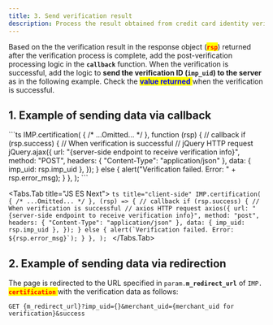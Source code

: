 ```yaml
---
title: 3. Send verification result
description: Process the result obtained from credit card identity verification.
---
```



Based on the the verification result in the response object (<mark style="color:red;">**`rsp`**</mark>)
returned after the verification process is complete,
add the post-verification processing logic in the **`callback`** function.
When the verification is successful, add the logic to **send the verification ID (`imp_uid`)
to the server** as in the following example.
Check the <mark style="color:blue;"> **value returned** </mark> when the verification is successful.

## 1. Example of sending data via callback

<Tabs>
  <Tabs.Tab title="JavaScript">
    ```ts
    IMP.certification(
      {
        /* ...Omitted... */
      },
      function (rsp) {
        // callback
        if (rsp.success) {
          // When verification is successful
          // jQuery HTTP request
          jQuery.ajax({
            url: "{server-side endpoint to receive verification info}",
            method: "POST",
            headers: { "Content-Type": "application/json" },
            data: { imp_uid: rsp.imp_uid },
          });
        } else {
          alert("Verification failed. Error: " + rsp.error_msg);
        }
      },
    );
    ```
  </Tabs.Tab>

  <Tabs.Tab title="JS ES Next">
    ```ts title="client-side"
    IMP.certification(
      {
        /* ...Omitted... */
      },
      (rsp) => {
        // callback
        if (rsp.success) {
          // When verification is successful
          // axios HTTP request
          axios({
            url: "{server-side endpoint to receive verification info}",
            method: "post",
            headers: { "Content-Type": "application/json" },
            data: { imp_uid: rsp.imp_uid },
          });
        } else {
          alert(`Verification failed. Error: ${rsp.error_msg}`);
        }
      },
    );
    ```
  </Tabs.Tab>
</Tabs>

## 2. Example of sending data via redirection

The page is redirected to the URL specified in `param.`**`m_redirect_url`**
of `IMP.`<mark style="color:red;"> **`certification`** </mark> with the verification data as follows:

```http title="Query String"
GET {m_redirect_url}?imp_uid={}&merchant_uid={merchant_uid for verification}&success
```
